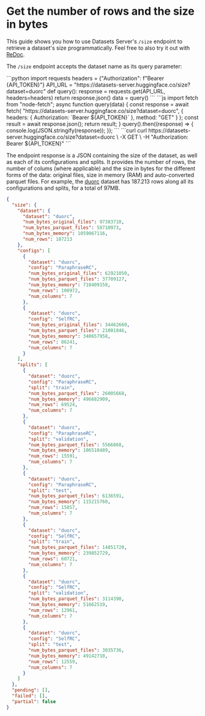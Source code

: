 # Get the number of rows and the size in bytes

This guide shows you how to use Datasets Server's `/size` endpoint to retrieve a dataset's size programmatically. Feel free to also try it out with [ReDoc](https://redocly.github.io/redoc/?url=https://datasets-server.huggingface.co/openapi.json#operation/getSize).

The `/size` endpoint accepts the dataset name as its query parameter:

<inferencesnippet>
<python>
```python
import requests
headers = {"Authorization": f"Bearer {API_TOKEN}"}
API_URL = "https://datasets-server.huggingface.co/size?dataset=duorc"
def query():
    response = requests.get(API_URL, headers=headers)
    return response.json()
data = query()
```
</python>
<js>
```js
import fetch from "node-fetch";
async function query(data) {
    const response = await fetch(
        "https://datasets-server.huggingface.co/size?dataset=duorc",
        {
            headers: { Authorization: `Bearer ${API_TOKEN}` },
            method: "GET"
        }
    );
    const result = await response.json();
    return result;
}
query().then((response) => {
    console.log(JSON.stringify(response));
});
```
</js>
<curl>
```curl
curl https://datasets-server.huggingface.co/size?dataset=duorc \
        -X GET \
        -H "Authorization: Bearer ${API_TOKEN}"
```
</curl>
</inferencesnippet>

The endpoint response is a JSON containing the size of the dataset, as well as each of its configurations and splits. It provides the number of rows, the number of colums (where applicable) and the size in bytes for the different forms of the data: original files, size in memory (RAM) and auto-converted parquet files. For example, the [duorc](https://huggingface.co/datasets/duorc) dataset has 187.213 rows along all its configurations and splits, for a total of 97MB.

```json
{
  "size": {
    "dataset": {
      "dataset": "duorc",
      "num_bytes_original_files": 97383710,
      "num_bytes_parquet_files": 58710973,
      "num_bytes_memory": 1059067116,
      "num_rows": 187213
    },
    "configs": [
      {
        "dataset": "duorc",
        "config": "ParaphraseRC",
        "num_bytes_original_files": 62921050,
        "num_bytes_parquet_files": 37709127,
        "num_bytes_memory": 718409158,
        "num_rows": 100972,
        "num_columns": 7
      },
      {
        "dataset": "duorc",
        "config": "SelfRC",
        "num_bytes_original_files": 34462660,
        "num_bytes_parquet_files": 21001846,
        "num_bytes_memory": 340657958,
        "num_rows": 86241,
        "num_columns": 7
      }
    ],
    "splits": [
      {
        "dataset": "duorc",
        "config": "ParaphraseRC",
        "split": "train",
        "num_bytes_parquet_files": 26005668,
        "num_bytes_memory": 496682909,
        "num_rows": 69524,
        "num_columns": 7
      },
      {
        "dataset": "duorc",
        "config": "ParaphraseRC",
        "split": "validation",
        "num_bytes_parquet_files": 5566868,
        "num_bytes_memory": 106510489,
        "num_rows": 15591,
        "num_columns": 7
      },
      {
        "dataset": "duorc",
        "config": "ParaphraseRC",
        "split": "test",
        "num_bytes_parquet_files": 6136591,
        "num_bytes_memory": 115215760,
        "num_rows": 15857,
        "num_columns": 7
      },
      {
        "dataset": "duorc",
        "config": "SelfRC",
        "split": "train",
        "num_bytes_parquet_files": 14851720,
        "num_bytes_memory": 239852729,
        "num_rows": 60721,
        "num_columns": 7
      },
      {
        "dataset": "duorc",
        "config": "SelfRC",
        "split": "validation",
        "num_bytes_parquet_files": 3114390,
        "num_bytes_memory": 51662519,
        "num_rows": 12961,
        "num_columns": 7
      },
      {
        "dataset": "duorc",
        "config": "SelfRC",
        "split": "test",
        "num_bytes_parquet_files": 3035736,
        "num_bytes_memory": 49142710,
        "num_rows": 12559,
        "num_columns": 7
      }
    ]
  },
  "pending": [],
  "failed": [],
  "partial": false
}
```
